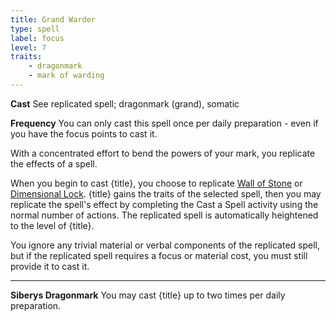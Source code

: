 ```yaml
---
title: Grand Warder
type: spell
label: focus
level: 7
traits:
    - dragonmark
    - mark of warding
---
```


**Cast** See replicated spell; dragonmark (grand), somatic

**Frequency** You can only cast this spell once per daily preparation - even if you have the focus points to cast it.

With a concentrated effort to bend the powers of your mark, you replicate the effects of a spell.

When you begin to cast {title}, you choose to replicate [Wall of Stone](https://2e.aonprd.com/Spells.aspx?ID=365) or [Dimensional Lock](https://2e.aonprd.com/Spells.aspx?ID=71). {title} gains the traits of the selected spell, then you may replicate the spell's effect by completing the Cast a Spell activity using the normal number of actions. The replicated spell is automatically heightened to the level of {title}.

You ignore any trivial material or verbal components of the replicated spell, but if the replicated spell requires a focus or material cost, you must still provide it to cast it.

---

**Siberys Dragonmark** You may cast {title} up to two times per daily preparation.
